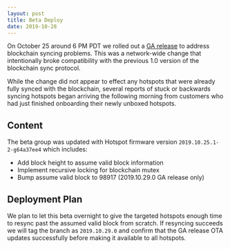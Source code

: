 ```yaml
---
layout: post
title: Beta Deploy
date: 2019-10-28
---
```


On October 25 around 6 PM PDT we rolled out a [GA release](2019-20-25-beta-deploy-2) to address
blockchain syncing problems. This was a network-wide change that intentionally broke compatibility
with the previous 1.0 version of the blockchain sync protocol.

While the change did not appear to effect any hotspots that were already fully synced with the
blockchain, several reports of stuck or backwards syncing hotspots began arriving the following
morning from customers who had just finished onboarding their newly unboxed hotspots.

## Content

The beta group was updated with Hotspot firmware version `2019.10.25.1-2-g64a37ee4` which includes:

- Add block height to assume valid block information
- Implement recursive locking for blockchain mutex
- Bump assume valid block to 98917 (2019.10.29.0 GA release only)

## Deployment Plan

We plan to let this beta overnight to give the targeted hotspots enough time to resync past the
assumed valid block from scratch. If resyncing succeeds we will tag the branch as `2019.10.29.0` and
confirm that the GA release OTA updates successfully before making it available to all hotspots.
